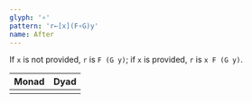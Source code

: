 ```yaml
---
glyph: '∘'
pattern: 'r←[x](F∘G)y'
name: After
---
```


If `x` is not provided, `r` is `F (G y)`; if `x` is provided, `r` is `x F (G y)`.

|Monad|Dyad|
|:----|:---|
|<combinator key="compose" name="Compose" />|<combinator key="after" name="After" />|